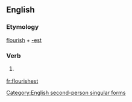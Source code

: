 ==English==

===Etymology===
[[flourish]] + [[-est]]

===Verb===
{{en-verb form}}

# {{context|archaic|lang=en}} {{form of|Second-person singular simple present form|flourish|lang=en}}

[[Category:English second-person singular forms]]

[[fr:flourishest]]
